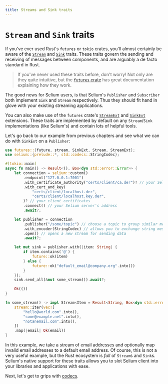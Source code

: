 ```yaml
---
title: Streams and Sink traits
---
```


# `Stream` and `Sink` traits

If you've ever used Rust's `futures` or `tokio` crates, you'll almost certainly be aware
of the [`Stream`](https://docs.rs/futures/latest/futures/stream/trait.Stream.html) and
[`Sink`](https://docs.rs/futures/latest/futures/sink/trait.Sink.html) traits. These
traits govern the sending and receiving of messages between components, and are arguably
a de facto standard in Rust.

> If you've never used these traits before, don't worry! Not only are they quite
> intuitive, but the [`futures` crate](https://docs.rs/futures/latest/futures/index.html)
> has great documentation explaining how they work.

The good news for Selium users, is that Selium's `Publisher` and `Subscriber` both
implement `Sink` and `Stream` respectively. Thus they should fit hand in glove with your
existing streaming applications.

You can also make use of the `futures` crate's
[`StreamExt`](https://docs.rs/futures/latest/futures/stream/trait.StreamExt.html) and
[`SinkExt`](https://docs.rs/futures/latest/futures/sink/trait.SinkExt.html) extensions.
These traits are implemented by default on any `Stream`/`Sink` implementations (like
Selium's) and contain lots of helpful tools.

Let's go back to our example from previous chapters and see what we can do with `SinkExt`
on a `Publisher`:

```rust
use futures::{future, stream, SinkExt, Stream, StreamExt};
use selium::{prelude::*, std::codecs::StringCodec};

#[tokio::main]
async fn main() -> Result<(), Box<dyn std::error::Error>> {
    let connection = selium::custom()
        .endpoint("127.0.0.1:7001")
        .with_certificate_authority("certs/client/ca.der")? // your Selium cert authority
        .with_cert_and_key(
            "certs/client/localhost.der",
            "certs/client/localhost.key.der",
        )? // your client certificates
        .connect() // your Selium server's address
        .await?;

    let publisher = connection
        .publisher("/some/topic") // choose a topic to group similar messages together
        .with_encoder(StringCodec) // allows you to exchange string messages between clients
        .open() // opens a new stream for sending data
        .await?;

    let mut sink = publisher.with(|item: String| {
        if item.contains('@') {
            future::ok(item)
        } else {
            future::ok("default_email@company.org".into())
        }
    });
    sink.send_all(&mut some_stream()).await?;

    Ok(())
}

fn some_stream() -> impl Stream<Item = Result<String, Box<dyn std::error::Error>>> {
    stream::iter(vec![
        "hello@world.com".into(),
        "some@example.net".into(),
        "notanemail.com".into(),
    ])
    .map(|email| Ok(email))
}
```

In this example, we take a stream of email addresses and optionally map invalid email addresses to
a default email address. Of course, this is not a very useful example, but the Rust ecosystem is
_full_ of `Stream`s and `Sink`s. Selium's native support for these traits allows you to slot Selium
client into your libraries and applications with ease.

Next, let's get to grips with [codecs](./codecs.md).
